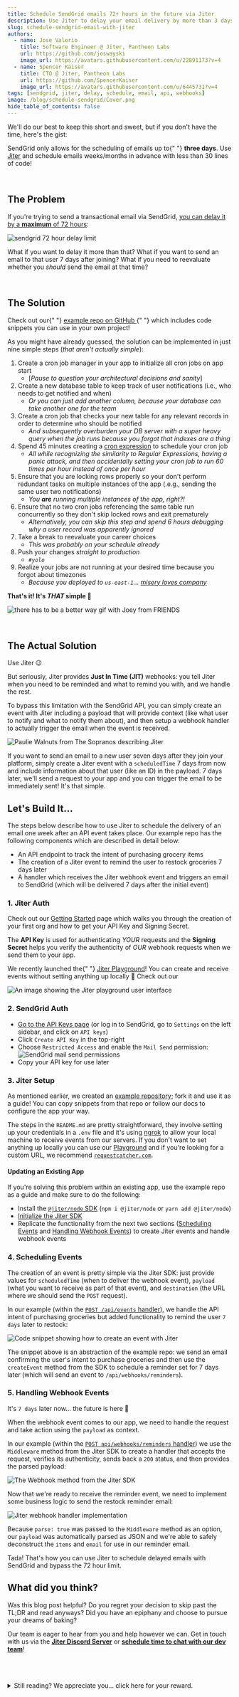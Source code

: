 ```yaml
---
title: Schedule SendGrid emails 72+ hours in the future via Jiter
description: Use Jiter to delay your email delivery by more than 3 days, bypassing SendGrid API limitations
slug: schedule-sendgrid-email-with-jiter
authors:
  - name: Jose Valerio
    title: Software Engineer @ Jiter, Pantheon Labs
    url: https://github.com/joswayski
    image_url: https://avatars.githubusercontent.com/u/22891173?v=4
  - name: Spencer Kaiser
    title: CTO @ Jiter, Pantheon Labs
    url: https://github.com/SpencerKaiser
    image_url: https://avatars.githubusercontent.com/u/6445731?v=4
tags: [sendgrid, jiter, delay, schedule, email, api, webhooks]
image: /blog/schedule-sendgrid/Cover.png
hide_table_of_contents: false
---
```



<Admonition type="tip" icon="⏱️" title="TL;DR">
  <p>
    We'll do our best to keep this short and sweet, but if you don't have the
    time, here's the gist:
  </p>
  <p>
    SendGrid only allows for the scheduling of emails up to{" "}
    <strong>three days</strong>. Use <a href="https://jiter.dev">Jiter</a> and
    schedule emails weeks/months in advance with less than 30 lines of code!
  </p>
</Admonition>

<!--truncate-->

<br />

## The Problem

If you're trying to send a transactional email via SendGrid, [you can delay it by a **maximum** of 72 hours](https://docs.sendgrid.com/for-developers/sending-email/scheduling-parameters):

![sendgrid 72 hour delay limit](../static/blog/schedule-sendgrid/72-Hour-Limitation.png)

What if you want to delay it more than that? What if you want to send an email to that user 7 days after joining? What if you need to reevaluate whether you _should_ send the email at that time?

<br />

## The Solution

<Admonition type="tip" icon="🔎" title="Follow Along!">
  <p>
    Check out our{" "}
    <a href="https://github.com/SpencerKaiser/Jiter-Sendgrid-Example">
      example repo on GitHub
    </a>{" "}
    which includes code snippets you can use in your own project!
  </p>
</Admonition>

As you might have already guessed, the solution can be implemented in just nine simple steps (_that aren't actually simple_):

1. Create a cron job manager in your app to initialize all cron jobs on app start
   - [_Pause to question your architectural decisions and sanity_]
1. Create a new database table to keep track of user notifications (i.e., who needs to get notified and when)
   - _Or you can just add another column, because your database can take another one for the team_
1. Create a cron job that checks your new table for any relevant records in order to determine who should be notified
   - _And subsequently overburden your DB server with a super heavy query when the job runs because you forgot that indexes are a thing_
1. Spend 45 minutes creating a [cron expression](https://crontab.guru/) to schedule your cron job
   - _All while recognizing the similarity to Regular Expressions, having a panic attack, and then accidentally setting your cron job to run 60 times per hour instead of once per hour_
1. Ensure that you are locking rows properly so your don't perform redundant tasks on multiple instances of the app (.e.g., sending the same user two notifications)
   - _You **are** running multiple instances of the app, right?!_
1. Ensure that no two cron jobs referencing the same table run concurrently so they don't skip locked rows and exit prematurely
   - _Alternatively, you can skip this step and spend 6 hours debugging why a user record was apparently ignored_
1. Take a break to reevaluate your career choices
   - _This was probably on your schedule already_
1. Push your changes _straight to production_
   - _`#yolo`_
1. Realize your jobs are not running at your desired time because you forgot about timezones
   - _Because you deployed to `us-east-1`... [misery loves company](https://www.lastweekinaws.com/blog/lessons-in-trust-from-us-east-1/)_

**That's it! It's _THAT_ simple 🚀**

![there has to be a better way gif with Joey from FRIENDS](../static/blog/schedule-sendgrid/joey-better-way.gif)

<br />

## The Actual Solution

Use Jiter 😉

But seriously, Jiter provides **Just In Time (JIT)** webhooks: you tell Jiter when you need to be reminded and what to remind you with, and we handle the rest.

To bypass this limitation with the SendGrid API, you can simply create an event with Jiter including a payload that will provide context (like what user to notify and what to notify them about), and then setup a webhook handler to actually trigger the email when the event is received.

![Paulie Walnuts from The Sopranos describing Jiter](../static/blog/schedule-sendgrid/paulie.png)

If you want to send an email to a new user seven days after they join your platform, simply create a Jiter event with a `scheduledTime` 7 days from now and include information about that user (like an ID) in the payload. 7 days later, we'll send a request to your app and you can trigger the email to be immediately sent! It's that simple.

## Let's Build It...

The steps below describe how to use Jiter to schedule the delivery of an email one week after an API event takes place. Our example repo has the following components which are described in detail below:

- An API endpoint to track the intent of purchasing grocery items
- The creation of a Jiter event to remind the user to restock groceries 7 days later
- A handler which receives the Jiter webhook event and triggers an email to SendGrid (which will be delivered 7 days after the initial event)

### 1. Jiter Auth

Check out our [Getting Started](/getting-started) page which walks you through the creation of your first org and how to get your API Key and Signing Secret.

The **API Key** is used for authenticating _YOUR_ requests and the **Signing Secret** helps you verify the authenticity of _OUR_ webhook requests when we send them to your app.

<Admonition type="info" icon="🛠️" title="Try the API">
  <p>
    We recently launched the{" "}
    <a href="https://app.jiter.dev">Jiter Playground</a>! You can create and
    receive events without setting anything up locally 🤯 Check out our
  </p>
  <img
    alt="An image showing the Jiter playground user interface"
    src="/img/playground.png"
  />
</Admonition>

### 2. SendGrid Auth

- [Go to the API Keys page](https://app.sendgrid.com/settings/api_keys) (or log in to SendGrid, go to `Settings` on the left sidebar, and click on `API keys`)
- Click `Create API Key` in the top-right
- Choose `Restricted Access` and enable the `Mail Send` permission:
  ![SendGrid mail send permissions](../static/blog/schedule-sendgrid/sg-permissions.png)
- Copy your API key for use later

### 3. Jiter Setup

As mentioned earlier, we created an [example repository](https://github.com/SpencerKaiser/Jiter-Sendgrid-Example); fork it and use it as a guide! You can copy snippets from that repo or follow our docs to configure the app your way.

The steps in the `README.md` are pretty straightforward, they involve setting up your credentials in a `.env` file and it's using [ngrok](https://ngrok.com) to allow your local machine to receive events from our servers.
If you don't want to set anything up locally you can use our [Playground](https://app.jiter.dev) and if you're looking for a custom URL, we recommend [`requestcatcher.com`](https://requestcatcher.com).

#### Updating an Existing App

If you're solving this problem within an existing app, use the example repo as a guide and make sure to do the following:

- Install the [`@jiter/node` SDK](https://www.npmjs.com/package/@jiter/node) (`npm i @jiter/node` or `yarn add @jiter/node`)
- [Initialize the Jiter SDK](https://github.com/SpencerKaiser/Jiter-Sendgrid-Example/blob/7c78f77bc6e6f9345103e635a66bea2aab7ec434/src/index.ts#L22-L25)
- Replicate the functionality from the next two sections ([Scheduling Events](#4-scheduling-events) and [Handling Webhook Events](#5-handling-webhook-events)) to create Jiter events and handle webhook events

### 4. Scheduling Events

The creation of an event is pretty simple via the Jiter SDK: just provide values for `scheduledTime` (when to deliver the webhook event), `payload` (what you want to receive as part of that event), and `destination` (the URL where we should send the `POST` request).

In our example (within the [`POST /api/events` handler](https://github.com/SpencerKaiser/Jiter-Sendgrid-Example/blob/main/src/api/events/post.ts)), we handle the API intent of purchasing groceries but added functionality to remind the user `7 days` later to restock:

![Code snippet showing how to create an event with Jiter](../static/blog/schedule-sendgrid/Create-Reminder.png)

The snippet above is an abstraction of the example repo: we send an email confirming the user's intent to purchase groceries and then use the `createEvent` method from the SDK to schedule a reminder set for 7 days later (which will send an event to `/api/webhooks/reminders`).

### 5. Handling Webhook Events

It's `7 days` later now... the future is here 🤖

When the webhook event comes to our app, we need to handle the request and take action using the `payload` as context.

In our example (within the [`POST api/webhooks/reminders` handler](https://github.com/SpencerKaiser/Jiter-Sendgrid-Example/blob/main/src/api/webhooks/reminders.ts)) we use the `Middleware` method from the Jiter SDK to create a handler that accepts the request, verifies its authenticity, sends back a `200` status, and then provides the parsed payload:

![The Webhook method from the Jiter SDK](../static/blog/schedule-sendgrid/Webhook-Handler.png)

Now that we're ready to receive the reminder event, we need to implement some business logic to send the restock reminder email:

![Jiter webhook handler implementation](../static/blog/schedule-sendgrid/Handler-Implementation.png)

Because `parse: true` was passed to the `Middleware` method as an option, our `payload` was automatically parsed as JSON and we're able to safely deconstruct the `items` and `email` for use in our reminder email.

Tada! That's how you can use Jiter to schedule delayed emails with SendGrid and bypass the 72 hour limit.

## What did you think?

Was this blog post helpful? Do you regret your decision to skip past the TL;DR and read anyways? Did you have an epiphany and choose to pursue your dreams of baking?

Our team is eager to hear from you and help however we can. Get in touch with us via the [**Jiter Discord Server**](https://discord.com/invite/NPC6GBDBXp) or [**schedule time to chat with our dev team**](https://calendly.com/jiter/demo)!

<br />
<br />
<br />

<details>
  <summary>
    Still reading? We appreciate you... click here for your reward.
  </summary>
  <h3>Thanks for reading ❤️</h3>
  <img src="/blog/schedule-sendgrid/c-a-t.png" />
</details>
